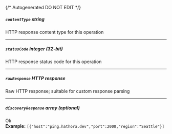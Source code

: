 {/* Autogenerated DO NOT EDIT  */}
##### `contentType` _string_
HTTP response content type for this operation

---
##### `statusCode` _integer (32-bit)_
HTTP response status code for this operation

---
##### `rawResponse` _HTTP response_
Raw HTTP response; suitable for custom response parsing

---
##### `discoveryResponse` _array (optional)_
Ok
<br/>
**Example:** `[{"host":"ping.hathora.dev","port":2000,"region":"Seattle"}]`


